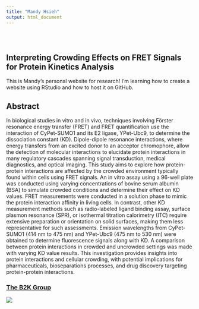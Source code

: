 ```yaml
---
title: "Mandy Hsieh"
output: html_document
---
```


<style type="text/css">
.title {
  display: none;
}

#getting-started img {
  margin-right: 10px;
}

</style>

<div class="row" style="padding-top: 30px;">
<div class="col-sm-6">

# **Interpreting Crowding Effects on FRET Signals for Protein Kinetics Analysis**

This is Mandy's personal website for research! I'm learning how to create a website using RStudio and how to host it on GitHub.

## Abstract

   In biological studies in vitro and in vivo, techniques involving Förster resonance energy transfer (FRET) and FRET quantification use the interaction of CyPet-SUMO1 and its E2 ligase, YPet-Ubc9, to determine the dissociation constant (KD). Dipole-dipole resonance interactions, where energy transfers from an excited donor to an acceptor chromophore, allow the detection of molecular interactions to elucidate protein interactions in many regulatory cascades spanning signal transduction, medical diagnostics, and optical imaging. This study aims to explore how protein-protein interactions are affected by the crowded environment typically found within cells using FRET signals. An in vitro assay using a 96-well plate was conducted using varying concentrations of bovine serum albumin (BSA) to simulate crowded conditions and determine their effect on KD values. FRET measurements were conducted in a solution phase to mimic the protein interaction affinity in living cells. In contrast, other KD measurement methods such as radio-labeled ligand binding assay, surface plasmon resonance (SPR), or isothermal titration calorimetry (ITC) require extensive preparation or orientation on solid surfaces, making them less representative for such assessments. Emission wavelengths from CyPet-SUMO1 (414 nm to 475 nm) and YPet-Ubc9 (475 nm to 530 nm) were obtained to determine fluorescence signals along with KD. A comparison between protein interactions in crowded and uncrowded settings was made with varying KD value results. This investigation provides insights into protein interactions and cellular crowding, with potential implications for pharmaceuticals, bioseparations processes, and drug discovery targeting protein-protein interactions.


</div>
<div class="col-sm-6">

### [The B2K Group](https://b2k.engr.ucr.edu/)

<a href = "https://b2k.engr.ucr.edu/"> 
![](images/The B2K Logo.png)
</a>
</div>
